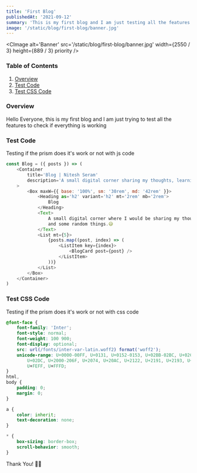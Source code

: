 ---
title: 'First Blog'
publishedAt: '2021-09-12'
summary: 'This is my first blog and I am just testing all the features are working'
image: '/static/blog/first-blog/banner.jpg'
---

<CImage
	alt='Banner'
	src='/static/blog/first-blog/banner.jpg'
	width={2550 / 3}
	height={889 / 3}
	priority
/>

### Table of Contents

1. [Overview](/blog/first-blog#overview)
2. [Test Code](/blog/first-blog#test-code)
3. [Test CSS Code](/blog/first-blog#test-css-code)

### Overview

Hello Everyone, this is my first blog and I am just trying to test all the features to check if everything is working

### Test Code

Testing if the prism does it's work or not with js code

```js:sample.js
const Blog = ({ posts }) => (
	<Container
		title='Blog | Nitesh Seram'
		description='A small digital corner sharing my thoughts, learning, and random things'
	>
		<Box maxW={{ base: '100%', sm: '30rem', md: '42rem' }}>
			<Heading as='h2' variant='h2' mt='2rem' mb='2rem'>
				Blog
			</Heading>
			<Text>
				A small digital corner where I would be sharing my thoughts, learning,
				and some random things.😅
			</Text>
			<List mt={5}>
				{posts.map((post, index) => (
					<ListItem key={index}>
						<BlogCard post={post} />
					</ListItem>
				))}
			</List>
		</Box>
	</Container>
)
```

### Test CSS Code

Testing if the prism does it's work or not with css code

```css:styles.css
@font-face {
	font-family: 'Inter';
	font-style: normal;
	font-weight: 100 900;
	font-display: optional;
	src: url(/fonts/inter-var-latin.woff2) format('woff2');
	unicode-range: U+0000-00FF, U+0131, U+0152-0153, U+02BB-02BC, U+02C6, U+02DA,
		U+02DC, U+2000-206F, U+2074, U+20AC, U+2122, U+2191, U+2193, U+2212, U+2215,
		U+FEFF, U+FFFD;
}
html,
body {
	padding: 0;
	margin: 0;
}

a {
	color: inherit;
	text-decoration: none;
}

* {
	box-sizing: border-box;
	scroll-behavior: smooth;
}
```

Thank You! 👋🏻
